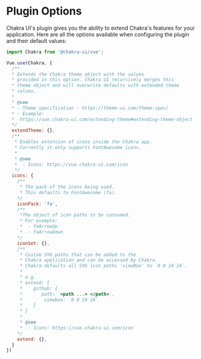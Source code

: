 
<SEO
  title="Chakra Plugin Options"
  description="How to extend the capabilities of Chakra UI with the plugin"
/>

# Plugin Options

Chakra UI's plugin gives you the ability to extend Chakra's features for your application.
Here are all the options available when configuring the plugin and their default values:

```js
import Chakra from '@chakra-ui/vue';

Vue.use(Chakra, {
  /**
  * Extends the Chakra theme object with the values
  * provided in this option. Chakra UI recursively merges this
  * theme object and will overwrite defaults with extended theme
  * values.
  * 
  * @see
  * - Theme specification - https://theme-ui.com/theme-spec/
  * - Example:
  *  https://vue.chakra-ui.com/extending-theme#extending-theme-object
  */
  extendTheme: {},
  /**
   * Enables extension of icons inside the Chakra app.
   * Currently it only supports FontAwesome icons.
   * 
   * @see
   *  - Icons: https://vue.chakra-ui.com/icon
   */
  icons: {
    /**
     * The pack of the icons being used.
     * This defaults to FontAwesome (fa).
    */
    iconPack: 'fa',
    /**
     *The object of icon paths to be consumed.
     * For example:
     *  - faArrowUp
     *  - faArrowDown 
    */
    iconSet: {},
    /**
     * Custom SVG paths that can be added to the
     * Chakra application and can be accessed by Chakra.
     * Chakra defaults all SVG icon paths 'viewBox' to `0 0 24 24`.
     * 
     * e.g.
     * extend: {
     *    github: {
     *       path: `<path ...> </path>`,
     *        viewbox: `0 0 24 24` 
     *    }
     * }
     * 
     * @see
     *  - Icons: https://vue.chakra-ui.com/icon
    */
    extend: {},
  }
})

```